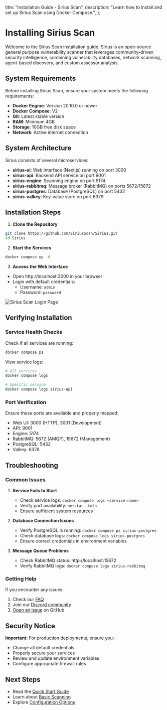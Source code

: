 
  title: "Installation Guide - Sirius Scan",
  description:
    "Learn how to install and set up Sirius Scan using Docker Compose.",
};

# Installing Sirius Scan

Welcome to the Sirius Scan installation guide. Sirius is an open-source general purpose vulnerability scanner that leverages community-driven security intelligence, combining vulnerability databases, network scanning, agent-based discovery, and custom assessor analysis.

## System Requirements

Before installing Sirius Scan, ensure your system meets the following requirements:

- **Docker Engine**: Version 20.10.0 or newer
- **Docker Compose**: V2
- **Git**: Latest stable version
- **RAM**: Minimum 4GB
- **Storage**: 10GB free disk space
- **Network**: Active internet connection

## System Architecture

Sirius consists of several microservices:

- **sirius-ui**: Web interface (Next.js) running on port 3000
- **sirius-api**: Backend API service on port 9001
- **sirius-engine**: Scanning engine on port 5174
- **sirius-rabbitmq**: Message broker (RabbitMQ) on ports 5672/15672
- **sirius-postgres**: Database (PostgreSQL) on port 5432
- **sirius-valkey**: Key-value store on port 6379

## Installation Steps

1. **Clone the Repository**

```bash
git clone https://github.com/SiriusScan/Sirius.git
cd Sirius
```

2. **Start the Services**

```bash
docker compose up -d
```

3. **Access the Web Interface**

- Open http://localhost:3000 in your browser
- Login with default credentials:
  - Username: `admin`
  - Password: `password`

![Sirius Scan Login Page](/sirius-login.png)

## Verifying Installation

### Service Health Checks

Check if all services are running:

```bash
docker compose ps
```

View service logs:

```bash
# All services
docker compose logs

# Specific service
docker compose logs sirius-api
```

### Port Verification

Ensure these ports are available and properly mapped:

- Web UI: 3000 (HTTP), 3001 (Development)
- API: 9001
- Engine: 5174
- RabbitMQ: 5672 (AMQP), 15672 (Management)
- PostgreSQL: 5432
- Valkey: 6379

## Troubleshooting

### Common Issues

1. **Service Fails to Start**

   - Check service logs: `docker compose logs <service-name>`
   - Verify port availability: `netstat -tuln`
   - Ensure sufficient system resources

2. **Database Connection Issues**

   - Verify PostgreSQL is running: `docker compose ps sirius-postgres`
   - Check database logs: `docker compose logs sirius-postgres`
   - Ensure correct credentials in environment variables

3. **Message Queue Problems**
   - Check RabbitMQ status: http://localhost:15672
   - Verify RabbitMQ logs: `docker compose logs sirius-rabbitmq`

### Getting Help

If you encounter any issues:

1. Check our [FAQ](/docs/community/faq)
2. Join our [Discord community](/community)
3. [Open an issue](https://github.com/SiriusScan/Sirius/issues) on GitHub

## Security Notice

**Important**: For production deployments, ensure you:

- Change all default credentials
- Properly secure your services
- Review and update environment variables
- Configure appropriate firewall rules

## Next Steps

- Read the [Quick Start Guide](/docs/getting-started/quick-start)
- Learn about [Basic Scanning](/docs/guides/scanning)
- Explore [Configuration Options](/docs/guides/configuration)

